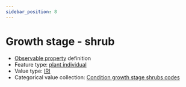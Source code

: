 ```yaml
---
sidebar_position: 8
---
```



# Growth stage - shrub

- [Observable property](/viewers/dawe-vocabs?uri=https://linked.data.gov.au/def/nrm/468e4932-c7a7-4fe1-95d3-ba6e6de29bed) definition
- Feature type: [plant individual](http://linked.data.gov.au/def/tern-cv/60d7edf8-98c6-43e9-841c-e176c334d270)
- Value type: [IRI](https://w3id.org/tern/ontologies/tern/IRI)
- Categorical value collection: [Condition growth stage shrubs codes](/viewers/dawe-vocabs?uri=https://linked.data.gov.au/def/nrm/b7066d4c-2d7b-4c1b-a8f2-401fd243ac3f)

<Example
  protocolModule="condition"
  observableProperty="https://linked.data.gov.au/def/nrm/468e4932-c7a7-4fe1-95d3-ba6e6de29bed"
/>
